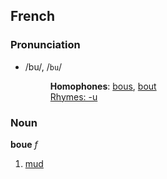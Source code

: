 ==French==
===Pronunciation===
*/bu/, /<tt>bu</tt>/
*:'''Homophones''': [[bous]], [[bout#French|bout]]
*:[[Rhymes:French:-u|Rhymes: -u]]

===Noun===
'''boue''' ''f''

#[[mud]]